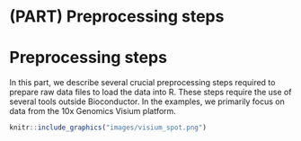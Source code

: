 # (PART) Preprocessing steps {-}

# Preprocessing steps

In this part, we describe several crucial preprocessing steps required to prepare raw data files to load the data into R. These steps require the use of several tools outside Bioconductor. In the examples, we primarily focus on data from the 10x Genomics Visium platform.

```r
knitr::include_graphics("images/visium_spot.png")
```

